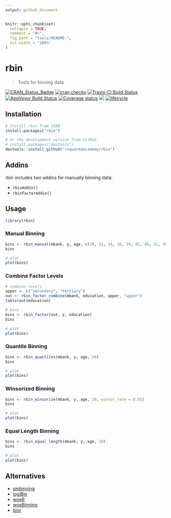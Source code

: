 ```yaml
---
output: github_document
---
```


<!-- README.md is generated from README.Rmd. Please edit that file -->

```r
knitr::opts_chunk$set(
  collapse = TRUE,
  comment = "#>",
  fig.path = "tools/README-",
  out.width = "100%"
)
```
# rbin

> Tools for binning data

[![CRAN\_Status\_Badge](https://www.r-pkg.org/badges/version/rbin)](https://cran.r-project.org/package=rbin) [![cran checks](https://cranchecks.info/badges/summary/rbin)](https://cran.r-project.org/web/checks/check_results_rbin.html)
[![Travis-CI Build Status](https://travis-ci.org/rsquaredacademy/rbin.svg?branch=master)](https://travis-ci.org/rsquaredacademy/rbin) [![AppVeyor Build Status](https://ci.appveyor.com/api/projects/status/github/rsquaredacademy/rbin?branch=master&svg=true)](https://ci.appveyor.com/project/aravindhebbali/rbin) [![Coverage status](https://codecov.io/gh/rsquaredacademy/rbin/branch/master/graph/badge.svg)](https://codecov.io/github/rsquaredacademy/rbin?branch=master) [![](https://cranlogs.r-pkg.org/badges/grand-total/rbin)](https://cran.r-project.org/package=rbin) [![lifecycle](https://img.shields.io/badge/lifecycle-maturing-blue.svg)](https://www.tidyverse.org/lifecycle/#maturing)

## Installation

```r
# Install rbin from CRAN
install.packages("rbin")

# Or the development version from GitHub
# install.packages("devtools")
devtools::install_github("rsquaredacademy/rbin")
```

## Addins

rbin includes two addins for manually binning data:

- `rbinAddin()`
- `rbinFactorAddin()`

## Usage

```r
library(rbin)
```

### Manual Binning

```r
bins <- rbin_manual(mbank, y, age, c(29, 31, 34, 36, 39, 42, 46, 51, 56))
bins 

# plot
plot(bins)
```

### Combine Factor Levels

```r
# combine levels
upper <- c("secondary", "tertiary")
out <- rbin_factor_combine(mbank, education, upper, "upper")
table(out$education)

# bins
bins <- rbin_factor(out, y, education)
bins 

# plot
plot(bins)
```

### Quantile Binning

```r
bins <- rbin_quantiles(mbank, y, age, 10)
bins 

# plot
plot(bins)
```

### Winsorized Binning

```r
bins <- rbin_winsorize(mbank, y, age, 10, winsor_rate = 0.05)
bins 

# plot
plot(bins)
```

### Equal Length Binning

```r
bins <- rbin_equal_length(mbank, y, age, 10)
bins 

# plot
plot(bins)
```

## Alternatives

- [smbinning](https://CRAN.R-project.org/package=smbinning)
- [logiBin](https://CRAN.R-project.org/package=logiBin)
- [woeR](https://CRAN.R-project.org/package=woeR)
- [woeBinning](https://CRAN.R-project.org/package=woeBinning)
- [binr](https://CRAN.R-project.org/package=binr)

